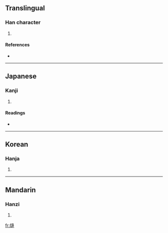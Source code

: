 ==Translingual==

===Han character===
{{Han char|rn=86|rad=火|as=11|sn=15|four=|canj=火卜竹十 (FYHJ)}}

# {{defn|Han|sort=火11}}

====References====
* {{Han ref|kx=0680.260|dkj=19337|dj=1092.050|hdz=32229.090|uh=71A2|ud=29090}}

----

==Japanese==

===Kanji===
{{ja-kanji|grade=|rs=火11}}

# {{defn|Japanese}}

====Readings====
* {{ja-readings|on=[[ほう]] (hō)|kun=[[のろし]] (noroshi), [[とぶひ]] (tobuhi)}}

----

==Korean==

===Hanja===
{{ko-hanja|hangeul=봉|eumhun=|rv=bong|mr=pong|y=pong}}

# {{defn|Korean}}

----

==Mandarin==

===Hanzi===
{{cmn-hanzi|pin=[[fēng]] ([[feng1]])|wg=feng<sup>1</sup>}}

# {{defn|Mandarin}}

[[fr:熢]]